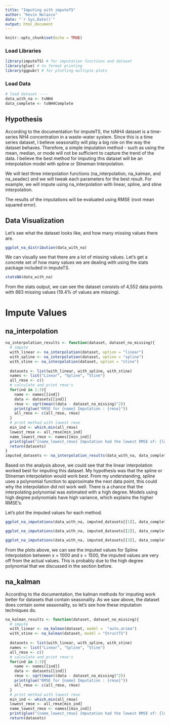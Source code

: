 ```yaml
---
title: "Imputing with imputeTS"
author: "Kevin Nolasco"
date: "`r Sys.Date()`"
output: html_document
---
```


```r
knitr::opts_chunk$set(echo = TRUE)
```

### Load Libraries

```r
library(imputeTS) # for imputation functions and dataset
library(glue) # to format printing
library(ggpubr) # for plotting multiple plots
```


### Load Data

```r
# load dataset ----
data_with_na <- tsNH4
data_complete <- tsNH4Complete
```

## Hypothesis

According to the documentation for imputeTS, the tsNH4 dataset is a time-series NH4 concentration in a waste-water system. Since this is a time series dataset, I believe seasonality will play a big role on the way the dataset behaves. Therefore, a simple imputation method - such as using the mean, median, or mode will not be sufficient to capture the trend of the data. I believe the best method for imputing this dataset will be an interpolation model with spline or Stineman Interpolation.

We will test three interpolation functions (na_interpolation, na_kalman, and na_seadec) and we will tweak each parameters for the best result. For example, we will impute using na_interpolation with linear, 
spline, and stine interpolation.

The results of the imputations will be evaluated using RMSE (root mean squared error).

## Data Visualization
Let's see what the dataset looks like, and how many missing values there are.

```r
ggplot_na_distribution(data_with_na)

```

We can visually see that there are a lot of missing values. Let's get a concrete set of how many values we are dealing with using the stats package included in imputeTS.

```r
statsNA(data_with_na)
```

From the stats output, we can see the dataset consists of 4,552 data points with 883 missing values (19.4% of values are missing).

# Impute Values

## na_interpolation

```r
na_interpolation_results <- function(dataset, dataset_no_missing){
  # impute
  with_linear <- na_interpolation(dataset, option = "linear")
  with_spline <- na_interpolation(dataset, option = "spline")
  with_stine <- na_interpolation(dataset, option = "stine")
  
  datasets <- list(with_linear, with_spline, with_stine)
  names <- list("Linear", "Spline", "Stine")
  all_rmse <- c()
  # calculate and print rmse's
  for(ind in 1:3){
    name <- names[[ind]]
    data <- datasets[[ind]]
    rmse <- sqrt(mean((data - dataset_no_missing)^2))
    print(glue("RMSE for {name} Imputation : {rmse}"))
    all_rmse <- c(all_rmse, rmse)
  }
  # print method with lowest rmse
  min_ind <- which.min(all_rmse)
  lowest_rmse <- all_rmse[min_ind]
  name_lowest_rmse <- names[[min_ind]]
  print(glue("{name_lowest_rmse} Imputation had the lowest RMSE of: {lowest_rmse}"))
  return(datasets)
}
imputed_datasets <- na_interpolation_results(data_with_na, data_complete)
```

Based on the analysis above, we could see that the linear interpolation worked best for imputing this dataset. My hypothesis was that the spline or Stineman interpolation would work best. From my understanding, spline uses a polynomial function to approximate the next data point, this could why the interpolation did not work well. There is a chance that the interpolating polynomial was estimated with a high degree. Models using high degree polynomials have high variance, which explains the higher RMSE's.

Let's plot the imputed values for each method.

```r
ggplot_na_imputations(data_with_na, imputed_datasets[[1]], data_complete, title = "Linear Imputations")

ggplot_na_imputations(data_with_na, imputed_datasets[[2]], data_complete, title = "Spline Imputations")

ggplot_na_imputations(data_with_na, imputed_datasets[[3]], data_complete, title = "Stineman Imputations")

```

From the plots above, we can see the imputed values for Spline interpolation between x = 1000 and x = 1500, the imputed values are very off from the actual values. This is probably due to the high degree polynomial that we discussed in the section before.

## na_kalman

According to the documentation, the kalman methods for imputing work better for datasets that contain seasonality. As we saw above, the dataset does contain some seasonality, so let's see how these imputation techniques do.

```r
na_kalman_results <- function(dataset, dataset_no_missing){
  # impute
  with_linear <- na_kalman(dataset, model =  "auto.arima")
  with_stine <- na_kalman(dataset, model = "StructTS")
  
  datasets <- list(with_linear, with_spline, with_stine)
  names <- list("Linear", "Spline", "Stine")
  all_rmse <- c()
  # calculate and print rmse's
  for(ind in 1:3){
    name <- names[[ind]]
    data <- datasets[[ind]]
    rmse <- sqrt(mean((data - dataset_no_missing)^2))
    print(glue("RMSE for {name} Imputation : {rmse}"))
    all_rmse <- c(all_rmse, rmse)
  }
  # print method with lowest rmse
  min_ind <- which.min(all_rmse)
  lowest_rmse <- all_rmse[min_ind]
  name_lowest_rmse <- names[[min_ind]]
  print(glue("{name_lowest_rmse} Imputation had the lowest RMSE of: {lowest_rmse}"))
  return(datasets)
```

